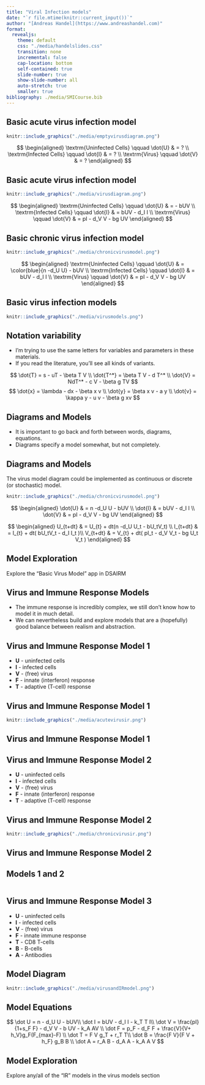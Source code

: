 ---
title: "Viral Infection models"
date: "`r file.mtime(knitr::current_input())`"
author: "[Andreas Handel](https://www.andreashandel.com)"
format: 
  revealjs:
    theme: default
    css: "./media/handelslides.css"
    transition: none
    incremental: false
    cap-location: bottom
    self-contained: true
    slide-number: true
    show-slide-number: all
    auto-stretch: true
    smaller: true
bibliography: ./media/SMICourse.bib
---



## Basic acute virus infection model

```{r acutevirusdiagram0,  out.width = '70%', echo=FALSE, fig.align='center'}
knitr::include_graphics("./media/emptyvirusdiagram.png")
```

$$
\begin{aligned}
\textrm{Uninfected Cells} \qquad \dot{U} & =  ? \\
\textrm{Infected Cells} \qquad \dot{I} & =  ? \\     
\textrm{Virus} \qquad  \dot{V} & =  ? 
\end{aligned}
$$

## Basic acute virus infection model

```{r acutevirusdiagram,  out.width = '70%', echo=FALSE, fig.align='center'}
knitr::include_graphics("./media/virusdiagram.png")
```

$$
\begin{aligned}
\textrm{Uninfected Cells} \qquad \dot{U} & =   - bUV \\
\textrm{Infected Cells} \qquad \dot{I} & =  bUV - d_I I \\     
\textrm{Virus} \qquad  \dot{V} & =  pI - d_V V -  bg UV 
\end{aligned}
$$



## Basic chronic virus infection model

```{r virusdiagram,  out.width = '70%', echo=FALSE, fig.align='center'}
knitr::include_graphics("./media/chronicvirusmodel.png")
```

$$
\begin{aligned}
\textrm{Uninfected Cells} \qquad \dot{U} & = \color{blue}{n -d_U U} - bUV \\
\textrm{Infected Cells} \qquad \dot{I} & =  bUV - d_I I \\     
\textrm{Virus} \qquad  \dot{V} & =  pI - d_V V -  bg UV 
\end{aligned}
$$

## Basic virus infection models

```{r virusmodels,  fig.cap='Dynamics of simple viral infection models. A) acute infection. B) chronic infection.', out.width = '80%', fig.align='center', echo=FALSE}
knitr::include_graphics("./media/virusmodels.png")
```



## Notation variability
* I'm trying to use the same letters for variables and parameters in these materials.
* If you read the literature, you'll see all kinds of variants.

$$
\dot{T} = s - uT - \beta T V \\
\dot{T^*}  =  \beta T V - d T^* \\
\dot{V}  =  NdT^* - c V -  \beta g TV 
$$
$$
\dot{x} = \lambda - dx - \beta x v \\
\dot{y}  =  \beta x v - a y \\
\dot{v}  =  \kappa y - u v -  \beta g xv 
$$


## Diagrams and Models
* It is important to go back and forth between words, diagrams, equations.
* Diagrams specify a model somewhat, but not completely. 


## Diagrams and Models
The virus model diagram could be implemented as continuous or discrete (or stochastic) model.

```{r virusdiagram2,  out.width = '70%', fig.align='center', echo=FALSE}
knitr::include_graphics("./media/chronicvirusmodel.png")
```

$$
\begin{aligned}
\dot{U} & = n -d_U U - bUV \\
\dot{I} & =  bUV - d_I I \\     
\dot{V} & =  pI - d_V V -  bg UV 
\end{aligned}
$$

$$
\begin{aligned}
U_{t+dt} & = U_{t} + dt(n -d_U U_t - bU_tV_t) \\
I_{t+dt} & = I_{t} + dt( bU_tV_t - d_I I_t )\\     
V_{t+dt} & = V_{t} + dt( pI_t - d_V V_t -  bg U_t V_t ) 
\end{aligned}
$$


## Model Exploration
Explore the "Basic Virus Model" app in DSAIRM


## Virus and Immune Response Models
* The immune response is incredibly complex, we still don't know how to model it in much detail.
* We can nevertheless build and explore models that are a (hopefully) good balance between realism and abstraction.


## Virus and Immune Response Model 1

* **U** - uninfected cells 
* **I** - infected cells
* **V** - (free) virus
* **F** - innate (interferon) response
* **T** - adaptive (T-cell) response

## Virus and Immune Response Model 1

```{r acutevirusdiagram2,  out.width = '70%', fig.align='center', echo=FALSE}
knitr::include_graphics("./media/acutevirusir.png")
```

## Virus and Immune Response Model 1


\begin{aligned}
\dot U & = - b U V  \\
\dot I & = b U V - d_I I - k_T T I   \\
\dot V & = \frac{p}{1+k_F F}I - d_V V - gb UV \\
\dot F & = r_F I - d_F F \\
\dot T & = r_T T F - d_T T
\end{aligned}



## Virus and Immune Response Model 2

* **U** - uninfected cells 
* **I** - infected cells
* **V** - (free) virus
* **F** - innate (interferon) response
* **T** - adaptive (T-cell) response


## Virus and Immune Response Model 2

```{r chronicvirusdiagram2,  out.width = '70%', fig.align='center', echo=FALSE}
knitr::include_graphics("./media/chronicvirusir.png")
```


## Virus and Immune Response Model 2

\begin{aligned}
\dot U & = n - d_U U - b U V  \\
\dot I & = bUV - d_I I - k_T T I   \\
\dot V & = \frac{p}{1+k_F F}I - d_V V - gb UV \\
\dot F & = r_F I - d_F F \\
\dot T & = r_T T V - d_T T
\end{aligned}

## Models 1 and 2

:::: {.columns}
::: {.column width="50%"}
\begin{aligned}
\dot U & = - b U V  \\
\dot I & = b U V - d_I I - k_T T I   \\
\dot V & = \frac{p}{1+k_F F}I - d_V V - gb UV \\
\dot F & = r_F I - d_F F \\
\dot T & = r_T T F - d_T T
\end{aligned}
:::

::: {.column width="50%"}
\begin{aligned}
\dot U & = \color{blue}{n - d_U U} - b U V  \\
\dot I & = bUV - d_I I - k_T T I   \\
\dot V & = \frac{p}{1+k_F F}I - d_V V - gb UV \\
\dot F & = r_F I - d_F F \\
\dot T & = \color{blue}{r_T T V} - d_T T
\end{aligned}
:::
::::





## Virus and Immune Response Model 3


* **U** - uninfected cells 
* **I** - infected cells
* **V** - (free) virus
* **F** - innate immune response
* **T** - CD8 T-cells
* **B** - B-cells
* **A** - Antibodies


## Model Diagram
```{r VirusIR,  echo=FALSE, out.width="90%", fig.align='center'}
knitr::include_graphics("./media/virusandIRmodel.png")
```


## Model Equations
$$
\dot U = n - d_U U - bUV\\ 
\dot I = bUV - d_I I - k_T T I\\
\dot V = \frac{pI}{1+s_F F} - d_V V - b UV - k_A AV \\
\dot F = p_F - d_F F + \frac{V}{V+ h_V}g_F(F_{max}-F)  \\ 
\dot T = F V g_T + r_T T\\
\dot B = \frac{F V}{F V + h_F} g_B B \\
\dot A = r_A B - d_A A - k_A A V
$$

## Model Exploration
Explore any/all of the "IR" models in the virus models section

<!-- ## Homework -->

<!-- * If you haven't already, take a look at the "Basic Bacteria Model" app and - in as much detail as you have time - go through the "What to do" tasks. You can try yourself first, or look at the solution right away. -->
<!-- * Take an especially close look at the solution for task 6, we will use a similar approach tomorrow. -->
<!-- * Link to solution file is in the schedule of the class website.  -->






